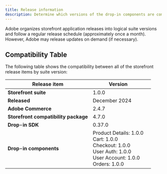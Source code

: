 ```yaml
---
title: Release information
description: Determine which versions of the drop-in components are compatible with each other and with Adobe Commerce.
---
```


Adobe organizes storefront application releases into logical suite versions and follow a regular release schedule (approximately once a month). However, Adobe may release updates on demand (if necessary).

## Compatibility Table

The following table shows the compatibility between all of the storefront release items by suite version:

| Release item | Version | |
|---|---|---|
| **Storefront suite** | 1.0.0 |
| **Released** | December 2024 |
| **Adobe Commerce** | 2.4.7 |
| **Storefront compatibility package** | 4.7.0 |
| **Drop-in SDK** | 0.37.0 |
| **Drop-in components** | Product Details: 1.0.0<br/>Cart: 1.0.0<br/>Checkout: 1.0.0<br/>User Auth: 1.0.0<br/>User Account: 1.0.0<br/>Orders: 1.0.0 |